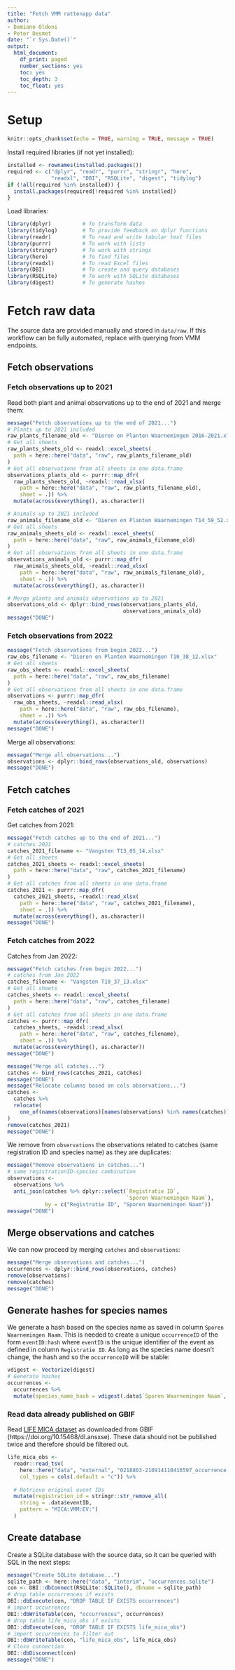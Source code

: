 ```yaml
---
title: "Fetch VMM rattenapp data"
author:
- Damiano Oldoni
- Peter Desmet
date: "`r Sys.Date()`"
output:
  html_document:
    df_print: paged
    number_sections: yes
    toc: yes
    toc_depth: 3
    toc_float: yes
---
```


# Setup 

```r
knitr::opts_chunk$set(echo = TRUE, warning = TRUE, message = TRUE)
```

Install required libraries (if not yet installed):

```r
installed <- rownames(installed.packages())
required <- c("dplyr", "readr", "purrr", "stringr", "here",
              "readxl", "DBI", "RSQLite", "digest", "tidylog")
if (!all(required %in% installed)) {
  install.packages(required[!required %in% installed])
}
```

Load libraries:

```r
library(dplyr)          # To transform data
library(tidylog)        # To provide feedback on dplyr functions
library(readr)          # To read and write tabular text files
library(purrr)          # To work with lists
library(stringr)        # To work with strings
library(here)           # To find files
library(readxl)         # To read Excel files
library(DBI)            # To create and query databases
library(RSQLite)        # To work with SQLite databases
library(digest)         # To generate hashes
```

# Fetch raw data

The source data are provided manually and stored in `data/raw`. If this workflow can be fully automated, replace with querying from VMM endpoints.

## Fetch observations

### Fetch observations up to 2021

Read both plant and animal observations up to the end of 2021 and merge them:

```r
message("Fetch observations up to the end of 2021...")
# Plants up to 2021 included
raw_plants_filename_old <- "Dieren en Planten Waarnemingen 2016-2021.xlsx"
# Get all sheets
raw_plants_sheets_old <- readxl::excel_sheets(
  path = here::here("data", "raw", raw_plants_filename_old)
)
# Get all observations from all sheets in one data.frame
observations_plants_old <- purrr::map_dfr(
  raw_plants_sheets_old, ~readxl::read_xlsx(
    path = here::here("data", "raw", raw_plants_filename_old),
    sheet = .)) %>% 
  mutate(across(everything(), as.character))

# Animals up to 2021 included
raw_animals_filename_old <- "Dieren en Planten Waarnemingen T14_59_52.xlsx"
# Get all sheets
raw_animals_sheets_old <- readxl::excel_sheets(
  path = here::here("data", "raw", raw_animals_filename_old)
)
# Get all observations from all sheets in one data.frame
observations_animals_old <- purrr::map_dfr(
  raw_animals_sheets_old, ~readxl::read_xlsx(
    path = here::here("data", "raw", raw_animals_filename_old),
    sheet = .)) %>% 
  mutate(across(everything(), as.character))

# Merge plants and animals observations up to 2021
observations_old <- dplyr::bind_rows(observations_plants_old,
                                     observations_animals_old)
message("DONE")
```

### Fetch observations from 2022

```r
message("Fetch observations from begin 2022...")
raw_obs_filename <- "Dieren en Planten Waarnemingen T10_38_12.xlsx"
# Get all sheets
raw_obs_sheets <- readxl::excel_sheets(
  path = here::here("data", "raw", raw_obs_filename)
)
# Get all observations from all sheets in one data.frame
observations <- purrr::map_dfr(
  raw_obs_sheets, ~readxl::read_xlsx(
    path = here::here("data", "raw", raw_obs_filename),
    sheet = .)) %>% 
  mutate(across(everything(), as.character))
message("DONE")
```

Merge all observations:

```r
message("Merge all observations...")
observations <- dplyr::bind_rows(observations_old, observations)
message("DONE")
```

## Fetch catches

### Fetch catches of 2021

Get catches from 2021: 

```r
message("Fetch catches up to the end of 2021...")
# catches 2021
catches_2021_filename <- "Vangsten T13_05_14.xlsx"
# Get all sheets
catches_2021_sheets <- readxl::excel_sheets(
  path = here::here("data", "raw", catches_2021_filename)
)
# Get all catches from all sheets in one data.frame
catches_2021 <- purrr::map_dfr(
  catches_2021_sheets, ~readxl::read_xlsx(
    path = here::here("data", "raw", catches_2021_filename),
    sheet = .)) %>% 
  mutate(across(everything(), as.character))
message("DONE")
```

### Fetch catches from 2022

Catches from Jan 2022:

```r
message("Fetch catches from begin 2022...")
# catches from Jan 2022
catches_filename <- "Vangsten T10_37_13.xlsx"
# Get all sheets
catches_sheets <- readxl::excel_sheets(
  path = here::here("data", "raw", catches_filename)
)
# Get all catches from all sheets in one data.frame
catches <- purrr::map_dfr(
  catches_sheets, ~readxl::read_xlsx(
    path = here::here("data", "raw", catches_filename),
    sheet = .)) %>% 
  mutate(across(everything(), as.character))
message("DONE")
```


```r
message("Merge all catches...")
catches <- bind_rows(catches_2021, catches)
message("DONE")
message("Relocate columns based on cols observations...")
catches <- 
  catches %>%
  relocate(
    one_of(names(observations)[names(observations) %in% names(catches)])
)
remove(catches_2021)
message("DONE")
```

We remove from `observations` the observations related to catches (same registration ID and species name) as they are duplicates:

```r
message("Remove observations in catches...")
# same registrationID-species combination
observations <- 
  observations %>%
  anti_join(catches %>% dplyr::select(`Registratie ID`,
                                      `Sporen Waarnemingen Naam`),
            by = c("Registratie ID", "Sporen Waarnemingen Naam"))
message("DONE")
```

## Merge observations and catches

We can now proceed by merging `catches` and  `observations`:

```r
message("Merge observations and catches...")
occurrences <- dplyr::bind_rows(observations, catches)
remove(observations)
remove(catches)
message("DONE")
```

## Generate hashes for species names

We generate a hash based on the species name as saved in column `Sporen Waarnemingen Naam`. This is needed to create a unique `occurrenceID` of the form `eventID:hash` where `eventID` is the unique identifier of the event as defined in column `Registratie ID`. As long as the species name doesn't change, the hash and so the `occurrenceID` will be stable:

```r
vdigest <- Vectorize(digest)
# Generate hashes
occurrences <-
  occurrences %>% 
  mutate(species_name_hash = vdigest(.data$`Sporen Waarnemingen Naam`, algo = "md5"))
```

### Read data already published on GBIF

Read [LIFE MICA dataset](https://www.gbif.org/dataset/3634aee3-41d5-4aa2-8cb5-875859f62a3a) as downloaded from GBIF (https://doi.org/10.15468/dl.ansxse). These data should not be published twice and therefore should be filtered out.

```r
life_mica_obs <-
  readr::read_tsv(
    here::here("data", "external", "0218803-210914110416597_occurrence.txt"),
    col_types = cols(.default = "c")) %>%
  
  # Retrieve original event IDs
  mutate(registration_id = stringr::str_remove_all(
    string = .data$eventID, 
    pattern = "MICA:VMM:EV:")
  )
```

## Create database

Create a SQLite database with the source data, so it can be queried with SQL in the next steps:

```r
message("Create SQLite database...")
sqlite_path <- here::here("data", "interim", "occurrences.sqlite")
con <- DBI::dbConnect(RSQLite::SQLite(), dbname = sqlite_path)
# drop table occurrences if exists
DBI::dbExecute(con, "DROP TABLE IF EXISTS occurrences")
# import occurrences
DBI::dbWriteTable(con, "occurrences", occurrences)
# drop table life_mica_obs if exists
DBI::dbExecute(con, "DROP TABLE IF EXISTS life_mica_obs")
# import occurrences to filter out
DBI::dbWriteTable(con, "life_mica_obs", life_mica_obs)
# Close connection
DBI::dbDisconnect(con)
message("DONE")
```
